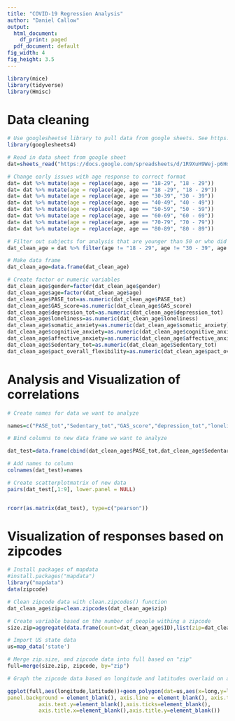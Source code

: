 ---
title: "COVID-19 Regression Analysis"
author: "Daniel Callow"
output:
  html_document:
    df_print: paged
  pdf_document: default
fig_width: 4
fig_height: 3.5
---

```{r setup, include=FALSE}
library(mice)
library(tidyverse)
library(Hmisc)
```
# Data cleaning
```{r}
# Use googlesheets4 library to pull data from google sheets. See https://github.com/tidyverse/googlesheets4 for details
library(googlesheets4)

# Read in data sheet from google sheet
dat=sheets_read("https://docs.google.com/spreadsheets/d/1R9XuH9Wej-p6HdkFGV2IsHuCmA9w0s7M3-jzE3S-Qrs/edit?usp=drive_web&ouid=113094071975283359728", sheet = "scored_database_4212020")

# Change early issues with age response to correct format
dat= dat %>% mutate(age = replace(age, age == "18-29", "18 - 29"))
dat= dat %>% mutate(age = replace(age, age == "18 -29", "18 - 29"))
dat= dat %>% mutate(age = replace(age, age == "30-39", "30 - 39"))
dat= dat %>% mutate(age = replace(age, age == "40-49", "40 - 49"))
dat= dat %>% mutate(age = replace(age, age == "50-59", "50 - 59"))
dat= dat %>% mutate(age = replace(age, age == "60-69", "60 - 69"))
dat= dat %>% mutate(age = replace(age, age == "70-79", "70 - 79"))
dat= dat %>% mutate(age = replace(age, age == "80-89", "80 - 89"))

# Filter out subjects for analysis that are younger than 50 or who did not respond with an age
dat_clean_age = dat %>% filter(age != "18 - 29", age != "30 - 39", age != "40 - 49", age != "N/A" , !is.na(age))

# Make data frame
dat_clean_age=data.frame(dat_clean_age)

# Create factor or numeric variables
dat_clean_age$gender=factor(dat_clean_age$gender)
dat_clean_age$age=factor(dat_clean_age$age)
dat_clean_age$PASE_tot=as.numeric(dat_clean_age$PASE_tot)
dat_clean_age$GAS_score=as.numeric(dat_clean_age$GAS_score)
dat_clean_age$depression_tot=as.numeric(dat_clean_age$depression_tot)
dat_clean_age$loneliness=as.numeric(dat_clean_age$loneliness)
dat_clean_age$somatic_anxiety=as.numeric(dat_clean_age$somatic_anxiety)
dat_clean_age$cognitive_anxiety=as.numeric(dat_clean_age$cognitive_anxiety)
dat_clean_age$affective_anxiety=as.numeric(dat_clean_age$affective_anxiety)
dat_clean_age$Sedentary_tot=as.numeric(dat_clean_age$Sedentary_tot)
dat_clean_age$pact_overall_flexibility=as.numeric(dat_clean_age$pact_overall_flexibility)
```

# Analysis and Visualization of correlations

```{r}
# Create names for data we want to analyze

names=c("PASE_tot","Sedentary_tot","GAS_score","depression_tot","loneliness", "somatic_anxiety","cognitive_anxiety", "affective_anxiety","pact_overall_flexibility")

# Bind columns to new data frame we want to analyze

dat_test=data.frame(cbind(dat_clean_age$PASE_tot,dat_clean_age$Sedentary_tot,dat_clean_age$GAS_score, dat_clean_age$depression_tot,dat_clean_age$loneliness, dat_clean_age$somatic_anxiety, dat_clean_age$cognitive_anxiety, dat_clean_age$affective_anxiety,dat_clean_age$pact_overall_flexibility))

# Add names to column
colnames(dat_test)=names

# Create scatterplotmatrix of new data
pairs(dat_test[,1:9], lower.panel = NULL)


rcorr(as.matrix(dat_test), type=c("pearson"))

```

# Visualization of responses based on zipcodes
```{r}
# Install packages of mapdata
#install.packages("mapdata")
library("mapdata")
data(zipcode)

# Clean zipcode data with clean.zipcodes() function
dat_clean_age$zip=clean.zipcodes(dat_clean_age$zip)

# Create variable based on the number of people withing a zipcode
size.zip=aggregate(data.frame(count=dat_clean_age$ID),list(zip=dat_clean_age$zip),length)

# Import US state data
us=map_data('state')

# Merge zip.size, and zipcode data into full based on "zip"
full=merge(size.zip, zipcode, by="zip")

# Graph the zipcode data based on longitude and latitudes overlaid on a map of the US

ggplot(full,aes(longitude,latitude))+geom_polygon(dat=us,aes(x=long,y=lat,group=group), color="gray",fill=NA,alpha=.5) + geom_point(aes(color = count), size=1,alpha=.75)+ scale_color_gradient(low="blue",high="red")+ xlim(-125,-67)+ylim(25,50)+theme(panel.grid.major = element_blank(), panel.grid.minor = element_blank(),
panel.background = element_blank(), axis.line = element_blank(), axis.text.x=element_blank(),
          axis.text.y=element_blank(),axis.ticks=element_blank(),
          axis.title.x=element_blank(),axis.title.y=element_blank())
```
